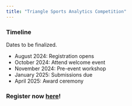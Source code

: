 ```yaml
---
title: "Triangle Sports Analytics Competition"
---
```


### Timeline

Dates to be finalized. 

- August 2024: Registration opens
- October 2024: Attend welcome event
- November 2024: Pre-event workshop
- January 2025: Submissions due
- April 2025: Award ceremony

### Register now [here](https://forms.gle/PCqbq2rrjqR9ByMX8)!
